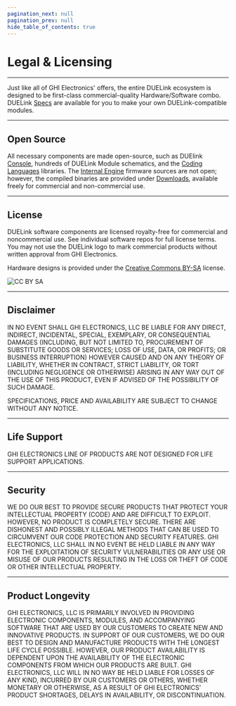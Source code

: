 ```yaml
---
pagination_next: null
pagination_prev: null
hide_table_of_contents: true
---
```


# Legal & Licensing

---

Just like all of GHI Electronics' offers, the entire DUELink ecosystem is designed to be first-class commercial-quality Hardware/Software combo. DUELink [Specs](./specs) are available for you to make your own DUELink-compatible modules.

---

## Open Source

All necessary components are made open-source, such as DUElink [Console](console), hundreds of DUELink Module schematics, and the [Coding Languages](language/intro) libraries. The [Internal Engine](engine/intro) firmware sources are not open; however, the compiled binaries are provided under [Downloads](downloads), available freely for commercial and non-commercial use.

---

## License

DUELink software components are licensed royalty-free for commercial and noncommercial use. See individual software repos for full license terms. You may not use the DUELink logo to mark commercial products without written approval from GHI Electronics.

Hardware designs is provided under the [Creative Commons BY-SA](https://creativecommons.org/licenses/by-sa/4.0/) license.

![CC BY SA](pathname:///img/cc-by-sa.png)

---

## Disclaimer

IN NO EVENT SHALL GHI ELECTRONICS, LLC BE LIABLE FOR ANY DIRECT, INDIRECT, INCIDENTAL, SPECIAL, EXEMPLARY, OR CONSEQUENTIAL DAMAGES (INCLUDING, BUT NOT LIMITED TO, PROCUREMENT OF SUBSTITUTE GOODS OR SERVICES; LOSS OF USE, DATA, OR PROFITS; OR BUSINESS INTERRUPTION) HOWEVER CAUSED AND ON ANY THEORY OF LIABILITY, WHETHER IN CONTRACT, STRICT LIABILITY, OR TORT (INCLUDING NEGLIGENCE OR OTHERWISE) ARISING IN ANY WAY OUT OF THE USE OF THIS PRODUCT, EVEN IF ADVISED OF THE POSSIBILITY OF SUCH DAMAGE.

SPECIFICATIONS, PRICE AND AVAILABILITY ARE SUBJECT TO CHANGE WITHOUT ANY NOTICE.

---

## Life Support

GHI ELECTRONICS LINE OF PRODUCTS ARE NOT DESIGNED FOR LIFE SUPPORT APPLICATIONS.

---

## Security

WE DO OUR BEST TO PROVIDE SECURE PRODUCTS THAT PROTECT YOUR INTELLECTUAL PROPERTY (CODE) AND ARE DIFFICULT TO EXPLOIT. HOWEVER, NO PRODUCT IS COMPLETELY SECURE. THERE ARE DISHONEST AND POSSIBLY ILLEGAL METHODS THAT CAN BE USED TO CIRCUMVENT OUR CODE PROTECTION AND SECURITY FEATURES. GHI ELECTRONICS, LLC SHALL IN NO EVENT BE HELD LIABLE IN ANY WAY FOR THE EXPLOITATION OF SECURITY VULNERABILITIES OR ANY USE OR MISUSE OF OUR PRODUCTS RESULTING IN THE LOSS OR THEFT OF CODE OR OTHER INTELLECTUAL PROPERTY.

---

## Product Longevity

GHI ELECTRONICS, LLC IS PRIMARILY INVOLVED IN PROVIDING ELECTRONIC COMPONENTS, MODULES, AND ACCOMPANYING SOFTWARE THAT ARE USED BY OUR CUSTOMERS TO CREATE NEW AND INNOVATIVE PRODUCTS. IN SUPPORT OF OUR CUSTOMERS, WE DO OUR BEST TO DESIGN AND MANUFACTURE PRODUCTS WITH THE LONGEST LIFE CYCLE POSSIBLE. HOWEVER, OUR PRODUCT AVAILABILITY IS DEPENDENT UPON THE AVAILABILITY OF THE ELECTRONIC COMPONENTS FROM WHICH OUR PRODUCTS ARE BUILT. GHI ELECTRONICS, LLC WILL IN NO WAY BE HELD LIABLE FOR LOSSES OF ANY KIND, INCURRED BY OUR CUSTOMERS OR OTHERS, WHETHER MONETARY OR OTHERWISE, AS A RESULT OF GHI ELECTRONICS' PRODUCT SHORTAGES, DELAYS IN AVAILABILITY, OR DISCONTINUATION. 